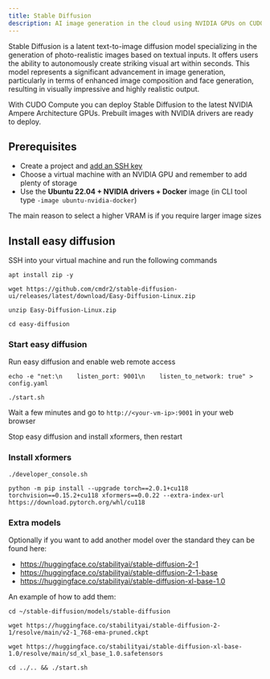 ```yaml
---
title: Stable Diffusion
description: AI image generation in the cloud using NVIDIA GPUs on CUDO Compute.
---
```


Stable Diffusion is a latent text-to-image diffusion model specializing in the generation of photo-realistic
images based on textual inputs. It offers users the ability to autonomously create striking visual art within seconds.
This model represents a significant advancement in image generation, particularly in terms of enhanced image
composition and face generation, resulting in visually impressive and highly realistic output.

With CUDO Compute you can deploy Stable Diffusion to the latest NVIDIA Ampere Architecture GPUs.
Prebuilt images with NVIDIA drivers are ready to deploy.

## Prerequisites

- Create a project and [add an SSH key](/docs/tutorials/how-to-generate-ssh-keys)
- Choose a virtual machine with an NVIDIA GPU and remember to add plenty of storage
- Use the **Ubuntu 22.04 + NVIDIA drivers + Docker** image (in CLI tool type `-image ubuntu-nvidia-docker`)

The main reason to select a higher VRAM is if you require larger image sizes

## Install easy diffusion

SSH into your virtual machine and run the following commands

```shell
apt install zip -y
```
```shell
wget https://github.com/cmdr2/stable-diffusion-ui/releases/latest/download/Easy-Diffusion-Linux.zip
```

```shell
unzip Easy-Diffusion-Linux.zip
```
```shell
cd easy-diffusion
```

### Start easy diffusion
Run easy diffusion and enable web remote access

```shell
echo -e "net:\n    listen_port: 9001\n    listen_to_network: true" > config.yaml
```

```shell
./start.sh
```

Wait a few minutes and go to `http://<your-vm-ip>:9001` in your web browser

Stop easy diffusion and install xformers, then restart
### Install xformers
```shell
./developer_console.sh
```
```shell
python -m pip install --upgrade torch==2.0.1+cu118 torchvision==0.15.2+cu118 xformers==0.0.22 --extra-index-url https://download.pytorch.org/whl/cu118
```

### Extra models
Optionally if you want to add another model over the standard they can be found here:

- https://huggingface.co/stabilityai/stable-diffusion-2-1
- https://huggingface.co/stabilityai/stable-diffusion-2-1-base
- https://huggingface.co/stabilityai/stable-diffusion-xl-base-1.0

An example of how to add them:
```shell
cd ~/stable-diffusion/models/stable-diffusion
```
```shell
wget https://huggingface.co/stabilityai/stable-diffusion-2-1/resolve/main/v2-1_768-ema-pruned.ckpt
```
```shell
wget https://huggingface.co/stabilityai/stable-diffusion-xl-base-1.0/resolve/main/sd_xl_base_1.0.safetensors
```
```shell
cd ../.. && ./start.sh
```
